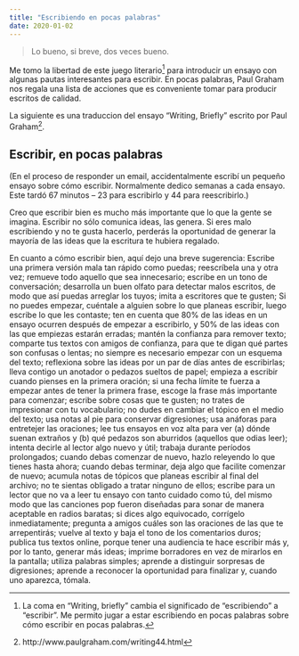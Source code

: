 ```yaml
---
title: "Escribiendo en pocas palabras"
date: 2020-01-02
---
```


> Lo bueno, si breve, dos veces bueno. 

Me tomo la libertad de este juego literario[^lacoma] para introducir un ensayo con algunas pautas interesantes para escribir. En pocas palabras, Paul Graham nos regala una lista de acciones que es conveniente tomar para producir escritos de calidad. 

La siguiente es una traduccion del ensayo "Writing, Briefly" escrito por Paul Graham[^link].

## Escribir, en pocas palabras

(En el proceso de responder un email, accidentalmente escribí un pequeño ensayo sobre cómo escribir. Normalmente dedico semanas a cada ensayo. Este tardó 67 minutos -- 23 para escribirlo y 44 para reescribirlo.)

Creo que escribir bien es mucho más importante que lo que la gente se imagina. Escribir no sólo comunica ideas, las genera. Si eres malo escribiendo y no te gusta hacerlo, perderás la oportunidad de generar la mayoría de las ideas que la escritura te hubiera regalado.

En cuanto a cómo escribir bien, aquí dejo una breve sugerencia: Escribe una primera versión mala tan rápido como puedas; reescríbela una y otra vez; remueve todo aquello que sea innecesario; escribe en un tono de conversación; desarrolla un buen olfato para detectar malos escritos, de modo que así puedas arreglar los tuyos; imita a escritores que te gusten; Si no puedes empezar, cuéntale a alguien sobre lo que planeas escribir, luego escribe lo que les contaste; ten en cuenta que 80% de las ideas en un ensayo ocurren después de empezar a escribirlo, y 50% de las ideas con las que empiezas estarán erradas; mantén la confianza para remover texto; comparte tus textos con amigos de confianza, para que te digan qué partes son confusas o lentas; no siempre es necesario empezar con un esquema del texto; reflexiona sobre las ideas por un par de días antes de escribirlas; lleva contigo un anotador o pedazos sueltos de papel; empieza a escribir cuando pienses en la primera oración; si una fecha límite te fuerza a empezar antes de tener la primera frase, escoge la frase más importante para comenzar; escribe sobre cosas que te gusten; no trates de impresionar con tu vocabulario; no dudes en cambiar el tópico en el medio del texto; usa notas al pie para conservar digresiones; usa anáforas para entretejer las oraciones; lee tus ensayos en voz alta para ver (a) dónde suenan extraños y (b) qué pedazos son aburridos (aquellos que odias leer); intenta decirle al lector algo nuevo y útil; trabaja durante períodos prolongados; cuando debas comenzar de nuevo, hazlo releyendo lo que tienes hasta ahora; cuando debas terminar, deja algo que facilite comenzar de nuevo; acumula notas de tópicos que planeas escribir al final del archivo; no te sientas obligado a tratar ninguno de ellos; escribe para un lector que no va a leer tu ensayo con tanto cuidado como tú, del mismo modo que las canciones pop fueron diseñadas para sonar de manera aceptable en radios baratas; si dices algo equivocado, corrígelo inmediatamente; pregunta a amigos cuáles son las oraciones de las que te arrepentirás; vuelve al texto y baja el tono de los comentarios duros; publica tus textos online, porque tener una audiencia te hace escribir más y, por lo tanto, generar más ideas; imprime borradores en vez de mirarlos en la pantalla; utiliza palabras simples; aprende a distinguir sorpresas de digresiones; aprende a reconocer la oportunidad para finalizar y, cuando uno aparezca, tómala.

[^lacoma]: La coma en "Writing, briefly" cambia el significado de "escribiendo" a "escribir". Me permito jugar a estar escribiendo en pocas palabras sobre cómo escribir en pocas palabras.
[^link]: http://www.paulgraham.com/writing44.html
